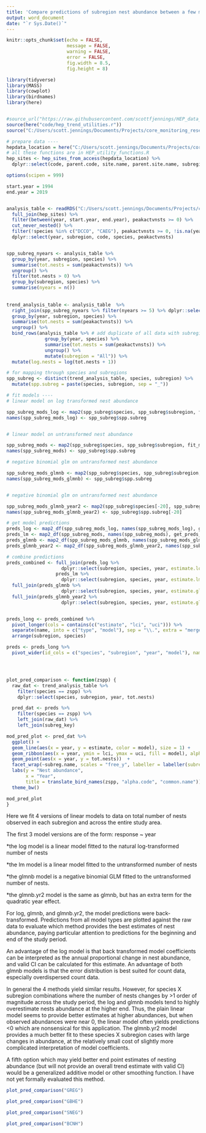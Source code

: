 ```yaml
---
title: 'Compare predictions of subregion nest abundance between a few model types'
output: word_document
date: "`r Sys.Date()`"
---
```





```r
knitr::opts_chunk$set(echo = FALSE,
                      message = FALSE,
                      warning = FALSE,
                      error = FALSE,
                      fig.width = 8.5,
                      fig.height = 8)
```



```r
library(tidyverse)
library(MASS)
library(cowplot)
library(birdnames)
library(here)


#source_url("https://raw.githubusercontent.com/scottfjennings/HEP_data_work/master/HEP_code/HEP_utility_functions.R")
source(here("code/hep_trend_utilities.r"))
source("C:/Users/scott.jennings/Documents/Projects/core_monitoring_research/HEP/HEP_data_work/HEP_code/HEP_utility_functions.R")

```

```r
# prepare data ----
hepdata_location = here("C:/Users/scott.jennings/Documents/Projects/core_monitoring_research/HEP/HEP_data_work/HEP_data/HEPDATA.accdb")
# all these functions are in HEP_utility_functions.R
hep_sites <- hep_sites_from_access(hepdata_location) %>% 
  dplyr::select(code, parent.code, site.name, parent.site.name, subregion)

options(scipen = 999)

start.year = 1994
end.year = 2019


analysis_table <- readRDS("C:/Users/scott.jennings/Documents/Projects/core_monitoring_research/HEP/HEP_data_work/HEP_data/hep_annual_nest_abundance") %>%
  full_join(hep_sites) %>%
  filter(between(year, start.year, end.year), peakactvnsts >= 0) %>% 
  cut_never_nested() %>% 
  filter(!species %in% c("DCCO", "CAEG"), peakactvnsts >= 0, !is.na(year), between(year, start.year, end.year)) %>% 
  dplyr::select(year, subregion, code, species, peakactvnsts) 


spp_subreg_nyears <- analysis_table %>% 
  group_by(year, subregion, species) %>% 
  summarise(tot.nests = sum(peakactvnsts)) %>% 
  ungroup() %>% 
  filter(tot.nests > 0) %>% 
  group_by(subregion, species) %>% 
  summarise(nyears = n())
  
  
trend_analysis_table <- analysis_table  %>% 
  right_join(spp_subreg_nyears %>% filter(nyears >= 5) %>% dplyr::select(-nyears)) %>% 
  group_by(year, subregion, species) %>% 
  summarise(tot.nests = sum(peakactvnsts)) %>% 
  ungroup() %>% 
  bind_rows(analysis_table %>% # add duplicate of all data with subregion set to "All" 
              group_by(year, species) %>%
              summarise(tot.nests = sum(peakactvnsts)) %>%
              ungroup() %>%
              mutate(subregion = "All")) %>% 
  mutate(log.nests = log(tot.nests + 1))

# for mapping through species and subregions
spp_subreg <- distinct(trend_analysis_table, species, subregion) %>% 
  mutate(spp.subreg = paste(species, subregion, sep = "_"))

```



```r
# fit models ----
# linear model on log transformed nest abundance

spp_subreg_mods_log <- map2(spp_subreg$species, spp_subreg$subregion, fit_mods_log_trans)
names(spp_subreg_mods_log) <- spp_subreg$spp.subreg


# linear model on untransformed nest abundance

spp_subreg_mods <- map2(spp_subreg$species, spp_subreg$subregion, fit_mods_no_trans)
names(spp_subreg_mods) <- spp_subreg$spp.subreg

# negative binomial glm on untransformed nest abundance

spp_subreg_mods_glmnb <- map2(spp_subreg$species, spp_subreg$subregion, fit_mods_glmbn)
names(spp_subreg_mods_glmnb) <- spp_subreg$spp.subreg


# negative binomial glm on untransformed nest abundance

spp_subreg_mods_glmnb_year2 <- map2(spp_subreg$species[-20], spp_subreg$subregion[-20], fit_mods_glmbn_year2)
names(spp_subreg_mods_glmnb_year2) <- spp_subreg$spp.subreg[-20]


```

```r
# get model predictions
preds_log <- map2_df(spp_subreg_mods_log, names(spp_subreg_mods_log), get_preds_log)
preds_lm <- map2_df(spp_subreg_mods, names(spp_subreg_mods), get_preds_lm)
preds_glmnb <- map2_df(spp_subreg_mods_glmnb, names(spp_subreg_mods_glmnb), get_preds_glmnb)
preds_glmnb_year2 <- map2_df(spp_subreg_mods_glmnb_year2, names(spp_subreg_mods_glmnb_year2), get_preds_glmnb)

```

```r
# combine predictions
preds_combined <- full_join(preds_log %>% 
                    dplyr::select(subregion, species, year, estimate.log = estimate, lci.log = lci, uci.log = uci),
                  preds_lm %>% 
                    dplyr::select(subregion, species, year, estimate.lm = estimate, lci.lm = lci, uci.lm = uci)) %>%
  full_join(preds_glmnb %>% 
                    dplyr::select(subregion, species, year, estimate.glmnb = estimate, lci.glmnb = lci, uci.glmnb = uci)) %>% 
  full_join(preds_glmnb_year2 %>% 
                    dplyr::select(subregion, species, year, estimate.glmnb.yr2 = estimate, lci.glmnb.yr2 = lci, uci.glmnb.yr2 = uci))


preds_long <- preds_combined %>% 
  pivot_longer(cols = contains(c("estimate", "lci", "uci"))) %>% 
  separate(name, into = c("type", "model"), sep = "\\.", extra = "merge") %>%
  arrange(subregion, species) 

preds <- preds_long %>% 
  pivot_wider(id_cols = c("species", "subregion", "year", "model"), names_from = type, values_from = value)




plot_pred_comparison <- function(zspp) {
  raw_dat <- trend_analysis_table %>% 
    filter(species == zspp) %>% 
    dplyr::select(species, subregion, year, tot.nests)

  pred_dat <- preds %>% 
    filter(species == zspp) %>% 
    left_join(raw_dat) %>% 
    left_join(subreg_key) 

mod_pred_plot <- pred_dat %>% 
  ggplot() +
  geom_line(aes(x = year, y = estimate, color = model), size = 1) +
  geom_ribbon(aes(x = year, ymin = lci, ymax = uci, fill = model), alpha = 0.25) +
  geom_point(aes(x = year, y = tot.nests))  + 
  facet_wrap(~subreg.name, scales = "free_y", labeller = labeller(subreg.name = label_wrap_gen(30))) +
  labs(y = "Nest abundance",
       x = "Year",
       title = translate_bird_names(zspp, "alpha.code", "common.name")) +
  theme_bw()

mod_pred_plot
}


```

Here we fit 4 versions of linear models to data on total number of nests observed in each subregion and across the entire study area.

The first 3 model versions are of the form: response ~ year

*the log model is a linear model fitted to the natural log-transformed number of nests

*the lm model is a linear model fitted to the untransformed number of nests

*the glmnb model is a negative binomial GLM fitted to the untransformed number of nests.

*the glmnb.yr2 model is the same as glmnb, but has an extra term for the quadratic year effect.


For log, glmnb, and glmnb.yr2, the model predictions were back-transformed. Predictions from all model types are plotted against the raw data to evaluate which method provides the best estimates of nest abundance, paying particular attention to predictions for the beginning and end of the study period.

An advantage of the log model is that back transformed model coefficients can be interpreted as the annual proportional change in nest abundance, and valid CI can be calculated for this estimate.
An advantage of both glmnb models is that the error distribution is best suited for count data, especially overdispersed count data.

In general the 4 methods yield similar results. However, for species X subregion combinations where the number of nests changes by >1 order of magnitude across the study period, the log and glmnb models tend to highly overestimate nests abundance at the higher end. Thus, the plain linear model seems to provide better estimates at higher abundances, but when observed abundances were near 0, the linear model often yields predictions <0 which are nonsensical for this application. The glmnb.yr2 model provides a much better fit to these species X subregion cases with large changes in abundance, at the relatively small cost of slightly more complicated interpretation of model coefficients.

A fifth option which may yield better end point estimates of nesting abundance (but will not provide an overall trend estimate with valid CI) would be a generalized additive model or other smoothing function. I have not yet formally evaluated this method. 


```r

plot_pred_comparison("GREG")

```

```r

plot_pred_comparison("GBHE")

```

```r

plot_pred_comparison("SNEG")

```

```r

plot_pred_comparison("BCNH")

```